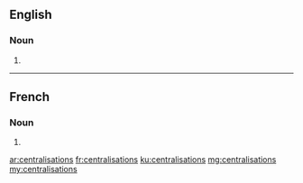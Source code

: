 ==English==

===Noun===
{{head|en|plural}}

# {{plural of|centralisation|lang=en}}

----

==French==

===Noun===
{{head|fr|plural}}

# {{plural of|centralisation|lang=fr}}

[[ar:centralisations]]
[[fr:centralisations]]
[[ku:centralisations]]
[[mg:centralisations]]
[[my:centralisations]]